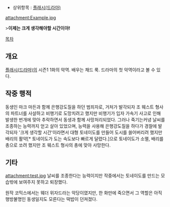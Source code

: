 *상위항목 : [[플래시(드라마)]]

attachment:Example.jpg

>'''이제는 크게 생각해야할 시간이야!'''

[[목차]]

== 개요 ==
[[플래시(드라마)]]의 시즌1 1화의 악역. 배우는 채드 룩. 드라마의 첫 악역이라고 볼 수 있다.

== 작중 행적 == 
동생인 마크 마든과 함께 은행강도질을 하던 범죄자로, 거처가 발각되자 조 웨스트 형사의 파트너를 사살하고 비행기로 도망치려고 했지만 비행기가 입자 가속기 사고로 인해 발생한 번개에 맞아 추락하면서 동생과 함께 사망처리되었다. 그러나 죽기는커녕 날씨를 조종하는 능력까지 얻고 살아 있었으며, 능력을 사용해 은행강도질을 하다가 경찰에 발각되자 '크게 생각할 시간'이라면서 대형 토네이도를 만들어 도시를 쓸어버리려 했지만 배리의 활약[* 토네이도가 도는 속도보다 빠르게 달렸다.]으로 토네이도가 소멸, 배리를 총으로 쏘려 했지만 조 웨스트 형사의 총에 맞아 사망한다.
 
== 기타 ==
attachment:test.jpg
날씨를 조종한다는 능력이지만 작중에서는 토네이도를 만드는 모습밖에 보여주지 못하고 퇴장했다.

원작 코믹스에서는 웨더 위자드라는 악당이였지만, 한 화만에 죽으면서 그 역할은 아직 행방불명인 동생일지도 모른다는 떡밥이 던져졌다.

